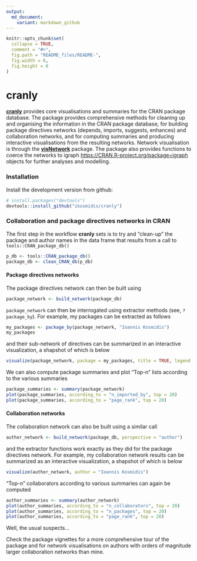 ```yaml
---
output:
  md_document:
    variant: markdown_github
---
```


<!-- README.md is generated from README.Rmd. Please edit that file -->

```r
knitr::opts_chunk$set(
  collapse = TRUE,
  comment = "#>",
  fig.path = "README_files/README-",
  fig.width = 6,
  fig.height = 6
)
```

# cranly

[**cranly**](https://github.com/ikosmidis/cranly) provides core visualisations and summaries for the CRAN package database. The package provides comprehensive methods for cleaning up and organising the information in the CRAN package database, for building package directives networks (depends, imports, suggests, enhances) and collaboration networks, and for computing summaries and producing interactive visualisations from the resulting networks. Network visualisation is through the [**visNetwork**](https://CRAN.R-project.org/package=visNetwork) package. The package also provides functions to coerce the networks to igraph <https://CRAN.R-project.org/package=igraph> objects for further analyses and modelling.

### Installation

Install the development version from github:
``` r
# install.packages("devtools")
devtools::install_github("ikosmidis/cranly")
```

### Collaboration and package directives networks in CRAN

The first step in the workflow **cranly** sets is to try and
"clean-up" the package and author names in the data frame that results
from a call to `tools::CRAN_package_db()`
```r
p_db <- tools::CRAN_package_db()
package_db <- clean_CRAN_db(p_db)
```

#### Package directives networks

The package directives network can then be built using
```r
package_network <- build_network(package_db)
```
`package_network` can then be interrogated using extractor methods
(see, `?package_by`). For example, my packages can be extracted as follows
```r
my_packages <- package_by(package_network, "Ioannis Kosmidis")
my_packages
```
and their sub-network of directives can be summarized in an interactive visualization, a shapshot of which is below
```r
visualize(package_network, package = my_packages, title = TRUE, legend = TRUE)
```

We can also compute package summaries and plot "Top-n" lists according to the various summaries
```r
package_summaries <- summary(package_network)
plot(package_summaries, according_to = "n_imported_by", top = 20)
plot(package_summaries, according_to = "page_rank", top = 20)
```

#### Collaboration networks
The collaboration network can also be built using a similar call
```r
author_network <- build_network(package_db, perspective = "author")
```
and the extractor functions work exactly as they did for the package directives network. For example, my collaboration network results can be summarized as an interactive visualization, a shapshot of which is below
```r
visualize(author_network, author = "Ioannis Kosmidis")
```

"Top-n" collaborators according to various summaries can again be computed
```r
author_summaries <- summary(author_network)
plot(author_summaries, according_to = "n_collaborators", top = 20)
plot(author_summaries, according_to = "n_packages", top = 20)
plot(author_summaries, according_to = "page_rank", top = 20)
```

Well, the usual suspects...

Check the package vignettes for a more comprehensive tour of the package and for network visualisations on authors with orders of magnitude larger collaboration networks than mine.
